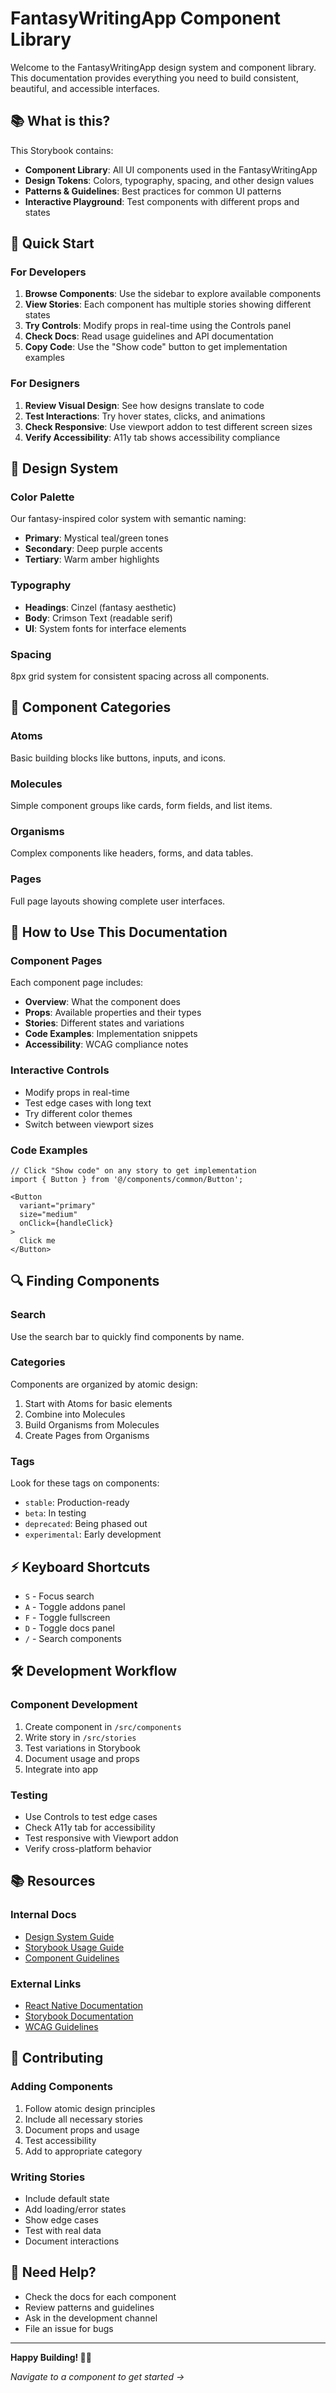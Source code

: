 
<Meta title="Getting Started/Introduction" />

# FantasyWritingApp Component Library

Welcome to the FantasyWritingApp design system and component library. This documentation provides everything you need to build consistent, beautiful, and accessible interfaces.

## 📚 What is this?

This Storybook contains:
- **Component Library**: All UI components used in the FantasyWritingApp
- **Design Tokens**: Colors, typography, spacing, and other design values
- **Patterns & Guidelines**: Best practices for common UI patterns
- **Interactive Playground**: Test components with different props and states

## 🚀 Quick Start

### For Developers

1. **Browse Components**: Use the sidebar to explore available components
2. **View Stories**: Each component has multiple stories showing different states
3. **Try Controls**: Modify props in real-time using the Controls panel
4. **Check Docs**: Read usage guidelines and API documentation
5. **Copy Code**: Use the "Show code" button to get implementation examples

### For Designers

1. **Review Visual Design**: See how designs translate to code
2. **Test Interactions**: Try hover states, clicks, and animations
3. **Check Responsive**: Use viewport addon to test different screen sizes
4. **Verify Accessibility**: A11y tab shows accessibility compliance

## 🎨 Design System

### Color Palette
Our fantasy-inspired color system with semantic naming:
- **Primary**: Mystical teal/green tones
- **Secondary**: Deep purple accents
- **Tertiary**: Warm amber highlights

### Typography
- **Headings**: Cinzel (fantasy aesthetic)
- **Body**: Crimson Text (readable serif)
- **UI**: System fonts for interface elements

### Spacing
8px grid system for consistent spacing across all components.

## 🧩 Component Categories

### Atoms
Basic building blocks like buttons, inputs, and icons.

### Molecules
Simple component groups like cards, form fields, and list items.

### Organisms
Complex components like headers, forms, and data tables.

### Pages
Full page layouts showing complete user interfaces.

## 📖 How to Use This Documentation

### Component Pages
Each component page includes:
- **Overview**: What the component does
- **Props**: Available properties and their types
- **Stories**: Different states and variations
- **Code Examples**: Implementation snippets
- **Accessibility**: WCAG compliance notes

### Interactive Controls
- Modify props in real-time
- Test edge cases with long text
- Try different color themes
- Switch between viewport sizes

### Code Examples
```tsx
// Click "Show code" on any story to get implementation
import { Button } from '@/components/common/Button';

<Button 
  variant="primary"
  size="medium"
  onClick={handleClick}
>
  Click me
</Button>
```

## 🔍 Finding Components

### Search
Use the search bar to quickly find components by name.

### Categories
Components are organized by atomic design:
1. Start with Atoms for basic elements
2. Combine into Molecules
3. Build Organisms from Molecules
4. Create Pages from Organisms

### Tags
Look for these tags on components:
- `stable`: Production-ready
- `beta`: In testing
- `deprecated`: Being phased out
- `experimental`: Early development

## ⚡ Keyboard Shortcuts

- `S` - Focus search
- `A` - Toggle addons panel
- `F` - Toggle fullscreen
- `D` - Toggle docs panel
- `/` - Search components

## 🛠️ Development Workflow

### Component Development
1. Create component in `/src/components`
2. Write story in `/src/stories`
3. Test variations in Storybook
4. Document usage and props
5. Integrate into app

### Testing
- Use Controls to test edge cases
- Check A11y tab for accessibility
- Test responsive with Viewport addon
- Verify cross-platform behavior

## 📚 Resources

### Internal Docs
- [Design System Guide](/docs/DESIGN_SYSTEM.md)
- [Storybook Usage Guide](/docs/STORYBOOK_GUIDE.md)
- [Component Guidelines](/?path=/docs/guidelines-overview--docs)

### External Links
- [React Native Documentation](https://reactnative.dev)
- [Storybook Documentation](https://storybook.js.org)
- [WCAG Guidelines](https://www.w3.org/WAI/WCAG21/quickref/)

## 🤝 Contributing

### Adding Components
1. Follow atomic design principles
2. Include all necessary stories
3. Document props and usage
4. Test accessibility
5. Add to appropriate category

### Writing Stories
- Include default state
- Add loading/error states
- Show edge cases
- Test with real data
- Document interactions

## 💬 Need Help?

- Check the docs for each component
- Review patterns and guidelines
- Ask in the development channel
- File an issue for bugs

---

**Happy Building! 🎨✨**

*Navigate to a component to get started →*